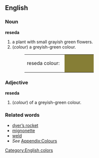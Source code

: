 {{Wikipedia2|Mignonette}}
==English==
===Noun===
'''reseda'''
#a plant with small grayish green flowers.
#(''colour'') a greyish-green colour.
#:<table><tr><td>reseda colour: &nbsp;</td><td bgcolor="#867E36" width="80">&nbsp; </td></tr></table>

===Adjective===
'''reseda'''
#(''colour'') of a greyish-green colour.

===Related words===
*[[dyer’s rocket]]
*[[mignonette]]
*[[weld]]
*''See'' [[Wiktionary_Appendix:Colours|Appendix:Colours]]

[[Category:English colors]]